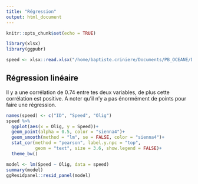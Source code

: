 ```yaml
---
title: "Régression"
output: html_document
---
```


```r
knitr::opts_chunk$set(echo = TRUE)
```

```r
library(xlsx)
library(ggpubr)

speed <- xlsx::read.xlsx("/home/baptiste.criniere/Documents/PB_OCEANE/Data/Speed%olig2cc1.xlsx", 1, header=TRUE, colClasses=NA)
```

## Régression linéaire
Il y a une corrélation de 0.74 entre tes deux variables, de plus cette corrélation est positive. A noter qu'il n'y a pas énormément de points pour faire une régression.
```r
names(speed) <- c("ID", "Speed", "Olig")
speed %>% 
  ggplot(aes(x = Olig, y = Speed))+
  geom_point(alpha = 0.5, color = "sienna4")+
  geom_smooth(method = "lm", se = FALSE, color = "sienna4")+
  stat_cor(method = "pearson", label.y.npc = "top", 
           geom = "text", size = 3.6, show.legend = FALSE)+
  theme_bw()
```


```r
model <- lm(Speed ~ Olig, data = speed)
summary(model)
ggResidpanel::resid_panel(model)
```
